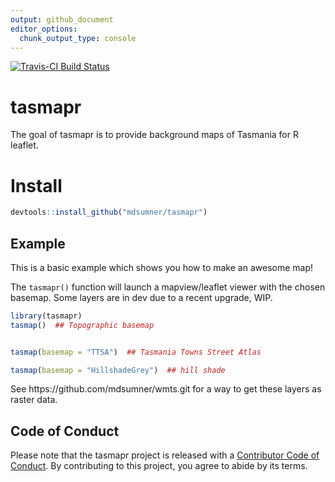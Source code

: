 ```yaml
---
output: github_document
editor_options: 
  chunk_output_type: console
---
```



[![Travis-CI Build Status](https://travis-ci.org/mdsumner/tasmapr.svg?branch=master)](https://travis-ci.org/mdsumner/tasmapr)



# tasmapr

The goal of tasmapr is to provide background maps of Tasmania for R leaflet. 

# Install

```r
devtools::install_github("mdsumner/tasmapr")
```
## Example

This is a basic example which shows you how to make an awesome map!



The `tasmapr()` function will launch a mapview/leaflet viewer with the chosen basemap. Some layers are in dev due to a recent upgrade, WIP. 


```r
library(tasmapr)
tasmap()  ## Topographic basemap


tasmap(basemap = "TTSA")  ## Tasmania Towns Street Atlas

tasmap(basemap = "HillshadeGrey")  ## hill shade

```



See https://github.com/mdsumner/wmts.git for a way to get these layers as raster data. 

## Code of Conduct
  
Please note that the tasmapr project is released with a [Contributor Code of Conduct](https://contributor-covenant.org/version/1/0/0/CODE_OF_CONDUCT.html). By contributing to this project, you agree to abide by its terms.

